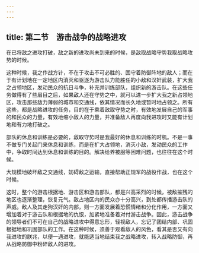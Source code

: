 ```yaml
---
---
---
```

title: 第二节　游击战争的战略进攻
---




在已将敌之进攻打破，敌之新的进攻尚未到来的时候，是敌取战略守势我取战略攻势的时候。

这种时候，我之作战方针，不在于攻击不可必胜的、固守着防御阵地的敌人；而在于有计划地在一定地区内消灭和驱逐为游击队力能胜任的小敌和汉奸武装，扩大我之占领地区，发动民众的抗日斗争，补充并训练部队，组织新的游击队。在这些任务做得有了些眉目之后，如果敌人还在守势之中，就可以进一步扩大我之新占领地区，攻击那些敌力薄弱的城市和交通线，依其情况而长久地或暂时地占领之。所有这些，都是战略进攻的任务，目的在于乘着敌取守势之时，有效地发展自己的军事的和民众的力量，有效地缩小敌人的力量，并准备敌人再度向我进攻时又能有计划地和有力地打破之。

部队的休息和训练是必要的，敌取守势时是我最好的休息和训练的时机。不是一事不做专门关起门来休息和训练，而是在扩大占领地，消灭小敌，发动民众的工作中，争取时间达到休息和训练的目的。解决给养被服等困难问题，也往往在这个时候。

大规模地破坏敌之交通线，妨碍敌之运输，直接帮助正规军的战役作战，也在这个时候。



这时，整个的游击根据地、游击区和游击部队，都是兴高采烈的时候，被敌摧残的地区也逐渐整理，恢复元气。敌占地区内的民众亦十分高兴，到处都传播游击队的声威。敌人及其走狗汉奸的内部，则一方面发展着恐慌情绪和分化作用，一方面又增加着对于游击队和根据地的仇恨，加紧地准备着对付游击战争。因此，游击战争的领导者们不可在自己的战略进攻中得意忘形，轻视敌人，忘记了团结内部、巩固根据地和巩固部队的工作。在这种时候，须善于观看敌人的风色，看其是否又有向我进攻的朕兆，以便一遇进攻，就能适当地结束我之战略进攻，转入战略防御，再从战略防御中粉碎敌人的进攻。